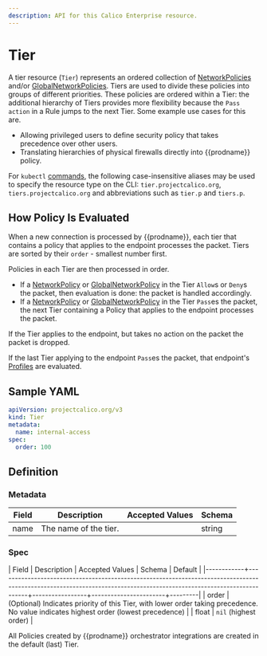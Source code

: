 ```yaml
---
description: API for this Calico Enterprise resource.
---
```


# Tier

A tier resource (`Tier`) represents an ordered collection of [NetworkPolicies](/reference/resources/networkpolicy)
and/or [GlobalNetworkPolicies](/reference/resources/globalnetworkpolicy).
Tiers are used to divide these policies into groups of different priorities. These policies
are ordered within a Tier: the additional hierarchy of Tiers provides more flexibility
because the `Pass` `action` in a Rule jumps to the next Tier. Some example use cases for this are.

- Allowing privileged users to define security policy that takes precedence over other users.
- Translating hierarchies of physical firewalls directly into {{prodname}} policy.

For `kubectl` [commands](https://kubernetes.io/docs/reference/kubectl/overview/), the following case-insensitive aliases
may be used to specify the resource type on the CLI:
`tier.projectcalico.org`, `tiers.projectcalico.org` and abbreviations such as
`tier.p` and `tiers.p`.

## How Policy Is Evaluated

When a new connection is processed by {{prodname}}, each tier that contains a policy that applies to the endpoint processes the packet.
Tiers are sorted by their `order` - smallest number first.

Policies in each Tier are then processed in order.

- If a [NetworkPolicy](/reference/resources/networkpolicy) or [GlobalNetworkPolicy](/reference/resources/globalnetworkpolicy) in the Tier `Allow`s or `Deny`s the packet, then evaluation is done: the packet is handled accordingly.
- If a [NetworkPolicy](/reference/resources/networkpolicy) or [GlobalNetworkPolicy](/reference/resources/globalnetworkpolicy) in the Tier `Pass`es the packet, the next Tier containing a Policy that applies to the endpoint processes the packet.

If the Tier applies to the endpoint, but takes no action on the packet the packet is dropped.

If the last Tier applying to the endpoint `Pass`es the packet, that endpoint's [Profiles](/reference/resources/profile) are evaluated.

## Sample YAML

```yaml
apiVersion: projectcalico.org/v3
kind: Tier
metadata:
  name: internal-access
spec:
  order: 100
```

## Definition

### Metadata

| Field | Description           | Accepted Values | Schema |
| ----- | --------------------- | --------------- | ------ |
| name  | The name of the tier. |                 | string |

### Spec

| Field | Description | Accepted Values | Schema | Default |
|------------+---------------------------------------------------------------------------------------------------------------------------------------------------------------------+-----------------+-----------------------+---------|
| order | (Optional) Indicates priority of this Tier, with lower order taking precedence. No value indicates highest order (lowest precedence) | | float | `nil` (highest order) |

All Policies created by {{prodname}} orchestrator integrations are created in the default (last) Tier.
